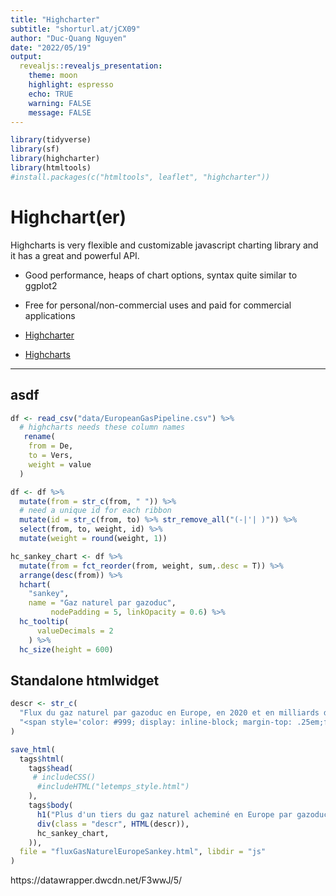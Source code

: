 ```yaml
---
title: "Highcharter"
subtitle: "shorturl.at/jCX09"
author: "Duc-Quang Nguyen"
date: "2022/05/19"
output: 
  revealjs::revealjs_presentation:
    theme: moon
    highlight: espresso
    echo: TRUE
    warning: FALSE
    message: FALSE
---
```




```r
library(tidyverse)
library(sf)
library(highcharter)
library(htmltools)
#install.packages(c("htmltools", leaflet", "highcharter"))
```

# Highchart(er)

Highcharts is very flexible and customizable javascript charting library and it has a great and powerful API.
 
+  Good performance, heaps of chart options, syntax quite similar to ggplot2
-  Free for personal/non-commercial uses and paid for commercial applications
 
* [Highcharter](https://jkunst.com/highcharter/)
* [Highcharts](https://www.highcharts.com)


---

## asdf

```r
df <- read_csv("data/EuropeanGasPipeline.csv") %>% 
  # highcharts needs these column names
   rename(
    from = De,
    to = Vers,
    weight = value
  ) 

df <- df %>%  
  mutate(from = str_c(from, " ")) %>% 
  # need a unique id for each ribbon
  mutate(id = str_c(from, to) %>% str_remove_all("(-|'| )")) %>% 
  select(from, to, weight, id) %>% 
  mutate(weight = round(weight, 1))

hc_sankey_chart <- df %>% 
  mutate(from = fct_reorder(from, weight, sum,.desc = T)) %>% 
  arrange(desc(from)) %>% 
  hchart(
    "sankey", 
    name = "Gaz naturel par gazoduc",
         nodePadding = 5, linkOpacity = 0.6) %>% 
  hc_tooltip(
      valueDecimals = 2
    ) %>% 
  hc_size(height = 600) 

```


## Standalone htmlwidget

```r

descr <- str_c(
  "Flux du gaz naturel par gazoduc en Europe, en 2020 et en milliards de mètres cubes<br>",
  "<span style='color: #999; display: inline-block; margin-top: .25em;font-size:0.8em'>◉ <i>Placer votre curseur/tapoter sur un ruban pour afficher davantage d'informations</i></span>"
) 

save_html(
  tags$html(
    tags$head(
     # includeCSS()
      #includeHTML("letemps_style.html")
    ),
    tags$body(
      h1("Plus d'un tiers du gaz naturel acheminé en Europe par gazoduc provient de Russie"),
      div(class = "descr", HTML(descr)),
      hc_sankey_chart,
    )),
  file = "fluxGasNaturelEuropeSankey.html", libdir = "js"
)

```





https://datawrapper.dwcdn.net/F3wwJ/5/

